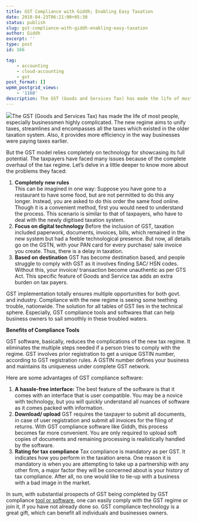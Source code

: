 ```yaml
---
title: GST Compliance with Giddh; Enabling Easy Taxation
date: 2018-04-23T06:21:00+05:30
status: publish
slug: gst-compliance-with-giddh-enabling-easy-taxation
author: Giddh
excerpt: ''
type: post
id: 166

tag:
    - accounting
    - cloud-accounting
    - gst
post_format: []
wpmm_postgrid_views:
    - '1168'
description: The GST (Goods and Services Tax) has made the life of most people, especially businessmen highly complicated. The new regime aims
---
```

<img class="wp-block-image size-large" src = "https://miro.medium.com/max/290/0*RVoCLWmPJqxV-HP3" />The GST (Goods and Services Tax) has made the life of most people, especially businessmen highly complicated. The new regime aims to unify taxes, streamlines and encompasses all the taxes which existed in the older taxation system. Also, it provides more efficiency in the way businesses were paying taxes earlier.

But the GST model relies completely on technology for showcasing its full potential. The taxpayers have faced many issues because of the complete overhaul of the tax regime. Let’s delve in a little deeper to know more about the problems they faced:

1. **Completely new rules**  
  This can be imagined in one way: Suppose you have gone to a restaurant to have some food, but are not permitted to do this any longer. Instead, you are asked to do this order the same food online. Though it is a convenient method, first you would need to understand the process. This scenario is similar to that of taxpayers, who have to deal with the newly digitised taxation system.
2. **Focus on digital technology** Before the inclusion of GST, taxation included paperwork, documents, invoices, bills, which remained in the new system but had a feeble technological presence. But now, all details go on the GSTN, with your PAN card for every purchase/ sale invoice you create. Thus, there is a delay in taxation.
3. **Based on destination** GST has become destination based, and people struggle to comply with GST as it involves finding SAC/ HSN codes. Without this, your invoice/ transaction become unauthentic as per GTS Act. This specific feature of Goods and Service tax adds an extra burden on tax payers.

GST implementation totally ensures multiple opportunities for both govt. and industry. Compliance with the new regime is seeing some teething trouble, nationwide. The solution for all tables of GST lies in the technical sphere. Especially, GST compliance tools and softwares that can help business owners to sail smoothly in these troubled waters.

**Benefits of Compliance Tools**

GST software, basically, reduces the complications of the new tax regime. It eliminates the multiple steps needed if a person tries to comply with the regime. GST involves prior registration to get a unique GSTIN number, according to GST registration rules. A GSTIN number defines your business and maintains its uniqueness under complete GST network.

Here are some advantages of GST compliance software:

1. **A hassle-free interface:** The best feature of the software is that it comes with an interface that is user compatible. You may be a novice with technology, but you will quickly understand all nuances of software as it comes packed with information.
2. **Download/ upload** GST requires the taxpayer to submit all documents, in case of user registration and submit all invoices for the filing of returns. With GST compliance software like Giddh, this process becomes far more convenient. You are only required to upload soft copies of documents and remaining processing is realistically handled by the software.
3. **Rating for tax compliance** Tax compliance is mandatory as per GST. It indicates how you perform in the taxation arena. One reason it is mandatory is when you are attempting to take up a partnership with any other firm, a major factor they will be concerned about is your history of tax compliance. After all, no one would like to tie-up with a business with a bad image in the market.

In sum, with substantial prospects of GST being completed by GST compliance [tool or software](https://giddh.com/gst), one can easily comply with the GST regime or join it, if you have not already done so. GST compliance technology is a great gift, which can benefit all individuals and businesses owners.